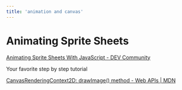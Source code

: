```yaml
---
title: 'animation and canvas'
---
```


#  Animating Sprite Sheets

[Animating Sprite Sheets With JavaScript - DEV Community](https://dev.to/martyhimmel/animating-sprite-sheets-with-javascript-ag3)

Your favorite step by step tutorial

[CanvasRenderingContext2D: drawImage() method - Web APIs | MDN](https://developer.mozilla.org/en-US/docs/Web/API/CanvasRenderingContext2D/drawImage)

